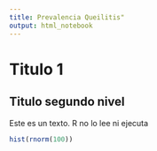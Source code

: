 ```yaml
---
title: Prevalencia Queilitis"
output: html_notebook
---
```


# Titulo 1
## Titulo segundo nivel

Este es un texto. R no lo lee ni ejecuta
```r
hist(rnorm(100))
```


